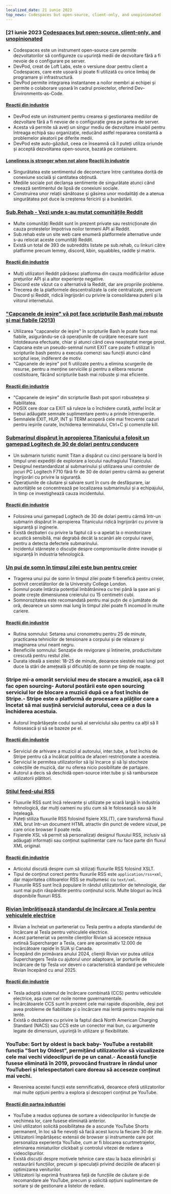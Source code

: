 ```yaml
---
localized_date: 21 iunie 2023
top_news: Codespaces but open-source, client-only, and unopinionated
---
```




<CallToAction />

<Steps>

### [21 iunie 2023 [Codespaces but open-source, client-only, and unopinionated](https://devpod.sh/)

- Codespaces este un instrument open-source care permite dezvoltatorilor să configureze cu ușurință medii de dezvoltare fără a fi nevoie de o configurare pe server.
- DevPod, creat de Loft Labs, este o versiune doar pentru client a Codespaces, care este ușoară și poate fi utilizată cu orice limbaj de programare și infrastructură.
- DevPod permite integrarea instantanee a noilor membri ai echipei și permite o colaborare ușoară în cadrul proiectelor, oferind Dev-Environments-as-Code.

#### [Reacții din industrie](http://news.ycombinator.com/item?id=36407477)

- DevPod este un instrument pentru crearea și gestionarea mediilor de dezvoltare fără a fi nevoie de o configurație grea pe partea de server.
- Acesta vă permite să aveți un singur mediu de dezvoltare imuabil pentru întreaga echipă sau organizație, reducând astfel repararea constantă a problemelor aleatorii pe diferite medii.
- DevPod este auto-găzduit, ceea ce înseamnă că îl puteți utiliza oriunde și acceptă dezvoltarea open-source, bazată pe containere.

#### [Loneliness is stronger when not alone](https://pubmed.ncbi.nlm.nih.gov/37293324/) [Reacții în industrie](http://news.ycombinator.com/item?id=36403280)

- Singurătatea este sentimentul de deconectare între cantitatea dorită de conexiune socială și cantitatea obținută.
- Mediile sociale pot declanșa sentimente de singurătate atunci când creează sentimentul de lipsă de conexiuni sociale.
- Construirea unor relații sănătoase și găsirea unor modalități de a atenua singurătatea pot duce la creșterea fericirii și a bunăstării.

### [Sub.Rehab - Vezi unde s-au mutat comunitățile Reddit](https://sub.rehab/)

- Multe comunități Reddit sunt în prezent private sau restricționate din cauza protestelor împotriva noilor termeni API ai Reddit.
- Sub.rehab este un site web care enumeră platformele alternative unde s-au relocat aceste comunități Reddit.
- Există un total de 393 de subreddits listate pe sub.rehab, cu linkuri către platforme precum lemmy, discord, kbin, squabbles, raddle și matrix.

#### [Reacții din industrie](http://news.ycombinator.com/item?id=36401999)

- Mulți utilizatori Reddit părăsesc platforma din cauza modificărilor aduse prețurilor API și a altor experiențe negative.
- Discord este văzut ca o alternativă la Reddit, dar are propriile probleme.
- Trecerea de la platformele descentralizate la cele centralizate, precum Discord și Reddit, ridică îngrijorări cu privire la consolidarea puterii și la viitorul internetului.

### ["Capcanele de ieșire" vă pot face scripturile Bash mai robuste și mai fiabile (2013)](http://redsymbol.net/articles/bash-exit-traps/)

- Utilizarea "capcanelor de ieșire" în scripturile Bash le poate face mai fiabile, asigurându-se că operațiunile de curățare necesare sunt întotdeauna efectuate, chiar și atunci când ceva neașteptat merge prost.
- Capcana este un pseudo-semnal numit EXIT care poate fi utilizat în scripturile bash pentru a executa comenzi sau funcții atunci când scriptul iese, indiferent de motiv.
- "Capcanele de ieșire" pot fi utilizate pentru a elimina scurgerile de resurse, pentru a menține serviciile și pentru a elibera resurse costisitoare, făcând scripturile bash mai robuste și mai eficiente.

#### [Reacții din industrie](http://news.ycombinator.com/item?id=36400465)

- "Capcanele de ieșire" din scripturile Bash pot spori robustețea și fiabilitatea.
- POSIX cere doar ca EXIT să ruleze la o închidere curată, astfel încât ar trebui adăugate semnale suplimentare pentru a prinde întreruperile.
- Semnalele EXIT, HUP, INT și TERM acoperă cele mai frecvente cazuri pentru ieșirile curate, închiderea terminalului, Ctrl+C și comenzile kill.

### [Submarinul dispărut în apropierea Titanicului a folosit un gamepad Logitech de 30 de dolari pentru conducere](https://arstechnica.com/gaming/2023/06/submarine-missing-near-titanic-used-a-30-logitech-gamepad-for-steering/)

- Un submarin turistic numit Titan a dispărut cu cinci persoane la bord în timpul unei expediții de explorare a locului naufragiului Titanicului.
- Designul nestandardizat al submarinului și utilizarea unui controler de jocuri PC Logitech F710 fără fir de 30 de dolari pentru cârmă au generat îngrijorări cu privire la siguranță.
- Operațiunile de căutare și salvare sunt în curs de desfășurare, iar autoritățile se concentrează pe localizarea submarinului și a echipajului, în timp ce investighează cauza incidentului.

#### [Reacții din industrie](http://news.ycombinator.com/item?id=36407781)

- Folosirea unui gamepad Logitech de 30 de dolari pentru cârmă într-un submarin dispărut în apropierea Titanicului ridică îngrijorări cu privire la siguranță și inginerie.
- Există dezbateri cu privire la faptul că s-a apelat la o monitorizare acustică sensibilă, mai degrabă decât la scanări ale corpului navei, pentru a detecta defectele submarinului.
- Incidentul stârnește o discuție despre compromisurile dintre inovație și siguranță în industria tehnologică.

### [Un pui de somn în timpul zilei este bun pentru creier](https://www.bbc.com/news/health-65950168)

- Tragerea unui pui de somn în timpul zilei poate fi benefică pentru creier, potrivit cercetătorilor de la University College London.
- Somnul poate întârzia potențial îmbătrânirea cu trei până la șase ani și poate crește dimensiunea creierului cu 15 centimetri cubi.
- Somnorozitatea este recomandată pentru mai puțin de o jumătate de oră, deoarece un somn mai lung în timpul zilei poate fi incomod în multe cariere.

#### [Reacții din industrie](http://news.ycombinator.com/item?id=36399503)

- Rutina somnului: Setarea unui cronometru pentru 25 de minute, practicarea tehnicilor de tensionare a corpului și de relaxare și imaginarea unui neant negru.
- Beneficiile somnului: Senzație de revigorare și întinerire, productivitate crescută pentru restul zilei.
- Durata ideală a siestei: 18-25 de minute, deoarece siestele mai lungi pot duce la stări de amețeală și dificultăți de somn pe timp de noapte.

### Stripe mi-a omorât serviciul meu de stocare a muzicii, așa că îl fac open sourcing- Autorul postării este open sourcing serviciul lor de blocare a muzicii după ce a fost închis de Stripe.- Stripe este o platformă de procesare a plăților care a încetat să mai susțină serviciul autorului, ceea ce a dus la închiderea acestuia.

- Autorul împărtășește codul sursă al serviciului său pentru ca alții să îl folosească și să se bazeze pe el.

#### [Reacții din industrie](http://news.ycombinator.com/item?id=36403607)

- Serviciul de arhivare a muzicii al autorului, inter.tube, a fost închis de Stripe pentru că a încălcat politica de afaceri restricționate a acesteia.
- Serviciul le permitea utilizatorilor să își încarce și să își stocheze colecțiile de muzică, dar nu oferea nicio posibilitate de partajare.
- Autorul a decis să deschidă open-source inter.tube și să ramburseze utilizatorii plătitori.

### [Stilul feed-ului RSS](https://darekkay.com/blog/rss-styling/)

- Fluxurile RSS sunt încă relevante și utilizate pe scară largă în industria tehnologică, dar mulți oameni nu știu cum să le folosească sau să le înțeleagă.
- Puteți stiliza fluxurile RSS folosind fișiere XSL(T), care transformă fluxul XML brut într-un document HTML atractiv din punct de vedere vizual, pe care orice browser îl poate reda.
- Fișierele XSL vă permit să personalizați designul fluxului RSS, inclusiv să adăugați informații sau conținut suplimentar care nu face parte din fluxul XML original.

#### [Reacții din industrie](http://news.ycombinator.com/item?id=36401854)

- Articolul discută despre cum să stilizați fluxurile RSS folosind XSLT.
- Tipul de conținut corect pentru fluxurile RSS este `application/rss+xml`, dar majoritatea cititoarelor RSS se mulțumesc cu `text/xml`.
- Fluxurile RSS sunt încă populare în rândul utilizatorilor de tehnologie, dar sunt mai puțin răspândite pentru conținutul scris. Multe bloguri au încă disponibile fluxuri RSS.

### [Rivian îmbrățișează standardul de încărcare al Tesla pentru vehiculele electrice](https://ev-edition.com/2023/06/rivian-joins-forces-with-tesla-embracing-their-charging-standard-for-electric-vehicles/)

- Rivian a încheiat un parteneriat cu Tesla pentru a adopta standardul de încărcare al Tesla pentru vehiculele electrice.
- Acest parteneriat va permite clienților Rivian să acceseze rețeaua extinsă Supercharger a Tesla, care are aproximativ 12.000 de încărcătoare rapide în SUA și Canada.
- Începând din primăvara anului 2024, clienții Rivian vor putea utiliza Superchargers Tesla cu ajutorul unor adaptoare, iar porturile de încărcare de tip Tesla vor deveni o caracteristică standard pe vehiculele Rivian începând cu anul 2025.

#### [Reacții din industrie](http://news.ycombinator.com/item?id=36403494)

- Tesla adoptă sistemul de încărcare combinată (CCS) pentru vehiculele electrice, așa cum cer noile norme guvernamentale.
- Încărcătoarele CCS sunt în prezent cele mai rapide disponibile, deși pot avea probleme de fiabilitate și o încărcare mai lentă pentru mașinile mai lente.
- Există o dezbatere cu privire la faptul dacă North American Charging Standard (NACS) sau CCS este un conector mai bun, cu argumente legate de dimensiuni, ușurință în utilizare și flexibilitate.

### YouTube: Sort by oldest is back baby- YouTube a restabilit funcția "Sort by Oldest", permițând utilizatorilor să vizualizeze cele mai vechi videoclipuri de pe un canal.- Această funcție fusese eliminată în 2019, provocând frustrare în rândul unor YouTuberi și telespectatori care doreau să acceseze conținut mai vechi.

- Revenirea acestei funcții este semnificativă, deoarece oferă utilizatorilor mai multe opțiuni pentru a explora și descoperi conținut pe YouTube.

#### [Reacții din partea industriei](http://news.ycombinator.com/item?id=36410777)

- YouTube a readus opțiunea de sortare a videoclipurilor în funcție de vechimea lor, care fusese eliminată anterior.
- Unii utilizatori solicită posibilitatea de a ascunde YouTube Shorts permanent, în loc să fie nevoiți să facă acest lucru la fiecare 30 de zile.
- Utilizatorii împărtășesc extensii de browser și instrumente care pot personaliza experiența YouTube, cum ar fi blocarea scurtmetrajelor, eliminarea miniaturilor clickbait și controlul vitezei de redare a videoclipurilor.
- Există discuții despre motivele tehnice care stau la baza eliminării și restaurării funcțiilor, precum și speculații privind deciziile de afaceri și optimizarea veniturilor.
- Utilizatorii își exprimă frustrarea față de funcțiile de căutare și de recomandare ale YouTube, precum și solicită opțiuni suplimentare de sortare și de gestionare a listelor de redare.

</Steps>
